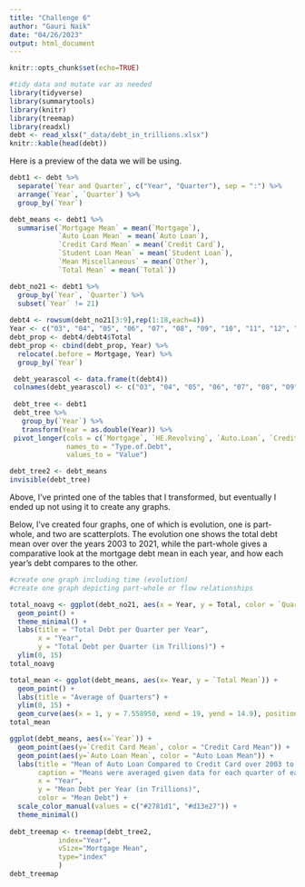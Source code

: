 ```yaml
---
title: "Challenge 6"
author: "Gauri Naik"
date: "04/26/2023"
output: html_document
---
```


```r
knitr::opts_chunk$set(echo=TRUE)
```

```r
#tidy data and mutate var as needed
library(tidyverse)
library(summarytools)
library(knitr)
library(treemap)
library(readxl)
debt <- read_xlsx("_data/debt_in_trillions.xlsx")
knitr::kable(head(debt))
```

Here is a preview of the data we will be using.

```r
debt1 <- debt %>%
  separate(`Year and Quarter`, c("Year", "Quarter"), sep = ":") %>%
  arrange(`Year`, `Quarter`) %>%
  group_by(`Year`)

debt_means <- debt1 %>%
  summarise(`Mortgage Mean` = mean(`Mortgage`),
            `Auto Loan Mean` = mean(`Auto Loan`),
            `Credit Card Mean` = mean(`Credit Card`),
            `Student Loan Mean` = mean(`Student Loan`),
            `Mean Miscellaneous` = mean(`Other`),
            `Total Mean` = mean(`Total`))

debt_no21 <- debt1 %>%
  group_by(`Year`, `Quarter`) %>%
  subset(`Year` != 21)
  
debt4 <- rowsum(debt_no21[3:9],rep(1:18,each=4))
Year <- c("03", "04", "05", "06", "07", "08", "09", "10", "11", "12", "13", "14", "15", "16", "17", "18", "19", "20")
debt_prop <- debt4/debt4$Total
debt_prop <- cbind(debt_prop, Year) %>%
  relocate(.before = Mortgage, Year) %>%
  group_by(`Year`)

 debt_yearascol <- data.frame(t(debt4))
 colnames(debt_yearascol) <- c("03", "04", "05", "06", "07", "08", "09", "10", "11", "12", "13", "14", "15", "16", "17", "18", "19", "20")
 
 debt_tree <- debt1
 debt_tree %>%
   group_by(`Year`) %>%
   transform(Year = as.double(Year)) %>%
 pivot_longer(cols = c(`Mortgage`, `HE.Revolving`, `Auto.Loan`, `Credit.Card`, `Student.Loan`, `Other`, `Total`),
              names_to = "Type.of.Debt",
              values_to = "Value")

debt_tree2 <- debt_means
invisible(debt_tree)
```
Above, I've printed one of the tables that I transformed, but eventually I ended up not using it to create any graphs.

Below, I've created four graphs, one of which is evolution, one is part-whole, and two are scatterplots. The evolution one shows the total debt mean over over the years 2003 to 2021, while the part-whole gives a comparative look at the mortgage debt mean in each year, and how each year's debt compares to the other.
```r
#create one graph including time (evolution)
#create one graph depicting part-whole or flow relationships

total_noavg <- ggplot(debt_no21, aes(x = Year, y = Total, color = `Quarter`)) +
  geom_point() +
  theme_minimal() +
  labs(title = "Total Debt per Quarter per Year",
       x = "Year",
       y = "Total Debt per Quarter (in Trillions)") +
  ylim(0, 15)
total_noavg

total_mean <- ggplot(debt_means, aes(x= Year, y = `Total Mean`)) +
  geom_point() + 
  labs(title = "Average of Quarters") +
  ylim(0, 15) +
  geom_curve(aes(x = 1, y = 7.558950, xend = 19, yend = 14.9), position = "identity", curvature = 0, arrow = NULL, ncp = 25)
total_mean

ggplot(debt_means, aes(x=`Year`)) +
  geom_point(aes(y=`Credit Card Mean`, color = "Credit Card Mean")) +
  geom_point(aes(y=`Auto Loan Mean`, color = "Auto Loan Mean")) +
  labs(title = "Mean of Auto Loan Compared to Credit Card over 2003 to 2021",
       caption = "Means were averaged given data for each quarter of each year.",
       x = "Year",
       y = "Mean Debt per Year (in Trillions)",
       color = "Mean Debt") +
  scale_color_manual(values = c("#2781d1", "#d13e27")) +
  theme_minimal()
 
debt_treemap <- treemap(debt_tree2,
            index="Year",
            vSize="Mortgage Mean",
            type="index"
            )
debt_treemap


```
